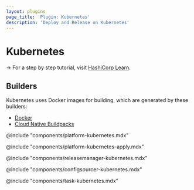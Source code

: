 ```yaml
---
layout: plugins
page_title: 'Plugin: Kubernetes'
description: 'Deploy and Release on Kubernetes'
---
```


# Kubernetes

-> For a step by step tutorial, visit [HashiCorp
Learn](/waypoint/tutorials/get-started-kubernetes).

## Builders

Kubernetes uses Docker images for building, which are generated by these builders:

- [Docker](/waypoint/plugins/docker)
- [Cloud Native Buildpacks](/waypoint/plugins/pack)

@include "components/platform-kubernetes.mdx"

@include "components/platform-kubernetes-apply.mdx"

@include "components/releasemanager-kubernetes.mdx"

@include "components/configsourcer-kubernetes.mdx"

@include "components/task-kubernetes.mdx"
